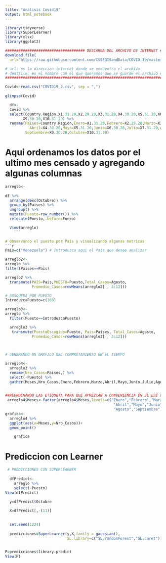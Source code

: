```yaml
---
title: "Analisis Covid19"
output: html_notebook
---
```


```r
library(tidyverse)
library(SuperLearner)
library(xlsx)
library(ggplot2)

```

```r
#################################### DESCARGA DEL ARCHIVO DE INTERNET ###############################
download.file(
  url="https://raw.githubusercontent.com/CSSEGISandData/COVID-19/master/csse_covid_19_data/csse_covid_19_time_series/time_series_covid19_confirmed_global.csv",destfile ="COVID19_2.csv")

# url: es la direccion internet donde se encuentra el archivo
# destfile: es el nombre con el que queremos que se guarde el archivo en nuestra computadora
######################################################################################################
```

```r
Covid<-read.csv("COVID19_2.csv", sep = ",")
  
glimpse(Covid)

  df<-
  Covid %>%
  select(Country.Region,X1.31.20,X2.29.20,X3.31.20,X4.30.20,X5.31.20,X6.30.20,X7.31.20,X8.31.20,
        X9.30.20,X10.31.20) %>% 
  rename(Paises=Country.Region,Enero=X1.31.20,Febrero=X2.29.20,Marzo=X3.31.20,
           Abril=X4.30.20,Mayo=X5.31.20,Junio=X6.30.20,Julio=X7.31.20,Agosto=X8.31.20,
         Septiembre=X9.30.20,Octubre=X10.31.20)
```

# Aqui ordenamos los datos por el ultimo mes censado y agregando algunas columnas
```r
arreglo<-  
    
df %>%
  arrange(desc(Octubre)) %>%
  group_by(Paises) %>%
  ungroup() %>%
  mutate(Puesto=row_number()) %>%
  relocate(Puesto,.before=Enero) 

  View(arreglo)
    ```

# Observando el puesto por Pais y visualizando algunas metricas
```r
Pais=c("Venezuela") # Introduzca aqui el Pais que desee analizar 

arreglo2<-
arreglo %>% 
filter(Paises==Pais)

arreglo2 %>%
  transmute(PAIS=Pais,PUESTO=Puesto,Total_Casos=Agosto,
            Promedio_Casos=rowMeans(arreglo2[ , 3:12]))
```

```r
# BUSQUEDA POR PUESTO
IntroduzcaPuesto=c(108)

arreglo3<-
arreglo %>% 
  filter(Puesto==IntroduzcaPuesto)

  arreglo3 %>% 
   transmute(PuestoEscogido=Puesto, Pais=Paises, Total_Casos=Agosto,
            Promedio_Casos=rowMeans(arreglo3[ , 3:12])) 
  
    
```

```r
# GENERANDO UN GRAFICO DEL COMPROTAMIENTO EN EL TIEMPO

arreglo4<-
  arreglo3 %>%
  rename(Nro_Casos=Paises,) %>%
  select(-Puesto) %>%
  gather(Meses,Nro_Casos,Enero,Febrero,Marzo,Abril,Mayo,Junio,Julio,Agosto,Septiembre,Octubre) 

 
##REORDENANDO LAS ETIQUETA PARA QUE APREZCAN A CONVENIENCIA EN EL EJE X
 arreglo4$Meses<-factor(arreglo4$Meses,levels=c("Enero","Febrero","Marzo",
                                                 "Abril","Mayo","Junio","Julio",
                                                 "Agosto","Septiembre","Octubre"))
grafica<-
  arreglo4 %>%
  ggplot(aes(x=Meses,y=Nro_Casos))+
  geom_point()

    grafica  

```



# Prediccion con Learner
```r
 # PREDICCIONES CON SUPERLEARNER
  
  dfPredict<-
    arreglo %>% 
    select(-Puesto)
View(dfPredict)  

  y=dfPredict$Octubre
  
  X=dfPredict[,-(11)]
 
  
  set.seed(1234)
  
  predicciones=SuperLearner(y,X,family = gaussian(),
                            SL.library=c("SL.randomForest","SL.caret")) 
  

P=predicciones$library.predict
View(P)
```




